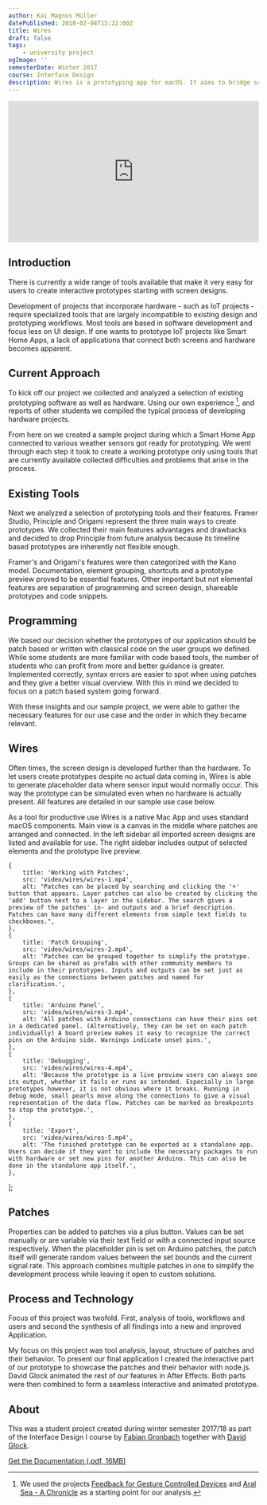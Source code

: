 ```yaml
---
author: Kai Magnus Müller
datePublished: 2018-02-04T15:22:00Z
title: Wires
draft: false
tags:
    - university project
ogImage: ''
semesterDate: Winter 2017
course: Interface Design
description: Wires is a prototyping app for macOS. It aims to bridge screen design and hardware prototyping. Patch based programming of inputs and outputs makes combining them with screens or buttons designed in Sketch as easy as possible.
---
```



<div style="padding:56.25% 0 0 0;position:relative;">
	<iframe
		src="https://player.vimeo.com/video/802833594?h=9f3982785a&title=0&byline=0&portrait=0"
		allow="autoplay; fullscreen; picture-in-picture"
		allowfullscreen
		frameborder="0"
		style="position:absolute;top:0;left:0;width:100%;height:100%;"></iframe>
</div>

## Introduction

There is currently a wide range of tools available that make it very easy for users to create interactive prototypes starting with screen designs.

Development of projects that incorporate hardware - such as IoT projects - require specialized tools that are largely incompatible to existing design and prototyping workflows. Most tools are based in software development and focus less on UI design. If one wants to prototype IoT projects like Smart Home Apps, a lack of applications that connect both screens and hardware becomes apparent.

## Current Approach

To kick off our project we collected and analyzed a selection of existing prototyping software as well as hardware. Using our own experience [^1], and reports of other students we compiled the typical process of developing hardware projects.

From here on we created a sample project during which a Smart Home App connected to various weather sensors got ready for prototyping. We went through each step it took to create a working prototype only using tools that are currently available collected difficulties and problems that arise in the process.

<Figure
	alt="Wires Research Framer / Origami comparison"
	src="https://res.cloudinary.com/dm3a0qioc/image/upload/v1678140784/wires-tools_sw6gyr.png"
	width="2880"
	height="460"></Figure>

## Existing Tools

Next we analyzed a selection of prototyping tools and their features. Framer Studio, Principle and Origami represent the three main ways to create prototypes. We collected their main features advantages and drawbacks and decided to drop Principle from future analysis because its timeline based prototypes are inherently not flexible enough.

Framer's and Origami's features were then categorized with the Kano model. Documentation, element grouping, shortcuts and a prototype preview proved to be essential features. Other important but not elemental features are separation of programming and screen design, shareable prototypes and code snippets.

## Programming

We based our decision whether the prototypes of our application should be patch based or written with classical code on the user groups we defined. While some students are more familiar with code based tools, the number of students who can profit from more and better guidance is greater. Implemented correctly, syntax errors are easier to spot when using patches and they give a better visual overview. With this in mind we decided to focus on a patch based system going forward.

With these insights and our sample project, we were able to gather the necessary features for our use case and the order in which they became relevant.

## Wires

Often times, the screen design is developed further than the hardware. To let users create prototypes despite no actual data coming in, Wires is able to generate placeholder data where sensor input would normally occur. This way the prototype can be simulated even when no hardware is actually present. All features are detailed in our sample use case below.

As a tool for productive use Wires is a native Mac App and uses standard macOS components. Main view is a canvas in the middle where patches are arranged and connected. In the left sidebar all imported screen designs are listed and available for use. The right sidebar includes output of selected elements and the prototype live preview.

	{
		title: 'Working with Patches',
		src: 'video/wires/wires-1.mp4',
		alt: "Patches can be placed by searching and clicking the '+' button that appears. Layer patches can also be created by clicking the 'add' button next to a layer in the sidebar. The search gives a preview of the patches' in- and outputs and a brief description. Patches can have many different elements from simple text fields to checkboxes.",
	},
	{
		title: 'Patch Grouping',
		src: 'video/wires/wires-2.mp4',
		alt: 'Patches can be grouped together to simplify the prototype. Groups can be shared as prefabs with other community members to include in their prototypes. Inputs and outputs can be set just as easily as the connections between patches and named for clarification.',
	},
	{
		title: 'Arduino Panel',
		src: 'video/wires/wires-3.mp4',
		alt: 'All patches with Arduino connections can have their pins set in a dedicated panel. (Alternatively, they can be set on each patch individually) A board preview makes it easy to recognize the correct pins on the Arduino side. Warnings indicate unset pins.',
	},
	{
		title: 'Debugging',
		src: 'video/wires/wires-4.mp4',
		alt: 'Because the prototype is a live preview users can always see its output, whether it fails or runs as intended. Especially in large prototypes however, it is not obvious where it breaks. Running in debug mode, small pearls move along the connections to give a visual representation of the data flow. Patches can be marked as breakpoints to stop the prototype.',
	},
	{
		title: 'Export',
		src: 'video/wires/wires-5.mp4',
		alt: 'The finished prototype can be exported as a standalone app. Users can decide if they want to include the necessary packages to run with hardware or set new pins for another Arduino. This can also be done in the standalone app itself.',
	},
];

<UseCase client:visible srcSet={_srcSet2} aspectRatio="16/9"></UseCase>

## Patches

Properties can be added to patches via a plus button. Values can be set manually or are variable via their text field or with a connected input source respectively. When the placeholder pin is set on Arduino patches, the patch itself will generate random values between the set bounds and the current signal rate. This approach combines multiple patches in one to simplify the development process while leaving it open to custom solutions.

<Figure
	alt="Patches are grouped to indicate their responsibilities. Grey patches contain logic and other basic functionality, purple patches control properties and animations. Screen elements themselves are blue. Patches that communicate with connected hardware are turquoise, referencing the Arduino board color."
	src="https://res.cloudinary.com/dm3a0qioc/image/upload/v1678140805/wires-patches_tbw5ry.png"
	width="2880"
	height="1800"
	shadow="false"></Figure>

## Process and Technology

Focus of this project was twofold. First, analysis of tools, workflows and users and second the synthesis of all findings into a new and improved Application.

My focus on this project was tool analysis, layout, structure of patches and their behavior. To present our final application I created the interactive part of our prototype to showcase the patches and their behavior with node.js. David Glock animated the rest of our features in After Effects. Both parts were then combined to form a seamless interactive and animated prototype.

## About

This was a student project created during winter semester 2017/18 as part of the Interface Design I course by [Fabian Gronbach][FabianGronbachSite] together with [David Glock][DavidSite].

[Get the Documentation (.pdf, 16MB)][Doc]

[^1]: We used the projects [Feedback for Gesture Controlled Devices][feedback] and [Aral Sea - A Chronicle][aralsea] as a starting point for our analysis.

[feedback]: /projects/feedback
[aralsea]: /projects/aralsea
[FabianGronbachSite]: http://www.gronbach.info/
[DavidSite]: http://www.davidglock.de/
[Doc]: https://www.cdn.kaimagnus.de/portfolio/docs/Wires_DavidGlock_KaiMagnusMueller.pdf
